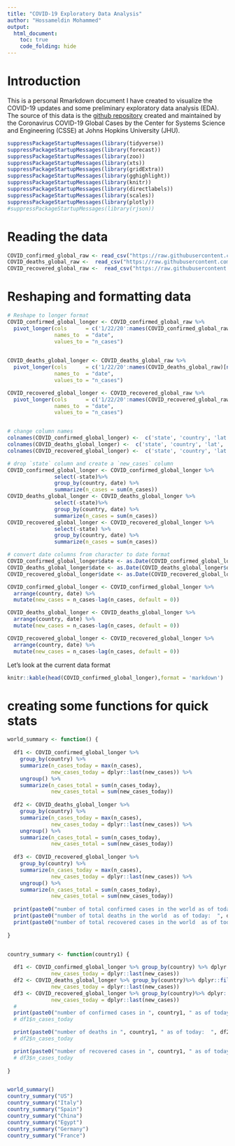 ```yaml
---
title: "COVID-19 Exploratory Data Analysis"
author: "Hossameldin Mohammed"
output: 
  html_document:
    toc: true
    code_folding: hide
---
```


<!-- ```{r setup, include=FALSE} -->
<!-- knitr::opts_chunk$set(collapse = TRUE) -->
<!-- ``` -->

# Introduction

This is a personal Rmarkdown document I have created to visualize the COVID-19 updates and some preliminary exploratory data analysis (EDA). The source of this data is the [github repository](https://github.com/CSSEGISandData/COVID-19) created and maintained by the Coronavirus COVID-19 Global Cases by the Center for Systems Science and Engineering (CSSE) at Johns Hopkins University (JHU).

```r
suppressPackageStartupMessages(library(tidyverse))
suppressPackageStartupMessages(library(forecast))
suppressPackageStartupMessages(library(zoo))
suppressPackageStartupMessages(library(xts))
suppressPackageStartupMessages(library(gridExtra))
suppressPackageStartupMessages(library(gghighlight))
suppressPackageStartupMessages(library(knitr))
suppressPackageStartupMessages(library(directlabels))
suppressPackageStartupMessages(library(scales))
suppressPackageStartupMessages(library(plotly))
#suppressPackageStartupMessages(library(rjson))


```

# Reading the data

```r

COVID_confirmed_global_raw <- read_csv("https://raw.githubusercontent.com/CSSEGISandData/COVID-19/master/csse_covid_19_data/csse_covid_19_time_series/time_series_covid19_confirmed_global.csv") 
COVID_deaths_global_raw <-  read_csv("https://raw.githubusercontent.com/CSSEGISandData/COVID-19/master/csse_covid_19_data/csse_covid_19_time_series/time_series_covid19_deaths_global.csv") 
COVID_recovered_global_raw <-  read_csv("https://raw.githubusercontent.com/CSSEGISandData/COVID-19/master/csse_covid_19_data/csse_covid_19_time_series/time_series_covid19_recovered_global.csv") 
```

# Reshaping and formatting data 

```r
# Reshape to longer format
COVID_confirmed_global_longer <- COVID_confirmed_global_raw %>% 
  pivot_longer(cols      = c('1/22/20':names(COVID_confirmed_global_raw)[ncol(COVID_confirmed_global_raw)]),
               names_to  = "date",
               values_to = "n_cases")
  

COVID_deaths_global_longer <- COVID_deaths_global_raw %>% 
  pivot_longer(cols      = c('1/22/20':names(COVID_deaths_global_raw)[ncol(COVID_deaths_global_raw)]),
               names_to  = "date",
               values_to = "n_cases")

COVID_recovered_global_longer <- COVID_recovered_global_raw %>% 
  pivot_longer(cols      = c('1/22/20':names(COVID_recovered_global_raw)[ncol(COVID_recovered_global_raw)]),
               names_to  = "date",
               values_to = "n_cases")


# change column names
colnames(COVID_confirmed_global_longer) <-  c('state', 'country', 'lat', 'long','date', 'n_cases')
colnames(COVID_deaths_global_longer) <-  c('state', 'country', 'lat', 'long','date', 'n_cases')
colnames(COVID_recovered_global_longer) <-  c('state', 'country', 'lat', 'long','date', 'n_cases')

# drop `state` column and create a `new_cases` column
COVID_confirmed_global_longer <- COVID_confirmed_global_longer %>% 
               select(-state)%>% 
               group_by(country, date) %>% 
               summarize(n_cases = sum(n_cases))  
COVID_deaths_global_longer <- COVID_deaths_global_longer %>% 
               select(-state)%>% 
               group_by(country, date) %>% 
               summarize(n_cases = sum(n_cases)) 
COVID_recovered_global_longer <- COVID_recovered_global_longer %>% 
               select(-state) %>% 
               group_by(country, date) %>% 
               summarize(n_cases = sum(n_cases)) 

# convert date columns from character to date format
COVID_confirmed_global_longer$date <- as.Date(COVID_confirmed_global_longer$date, format = '%m/%d/%Y')
COVID_deaths_global_longer$date <- as.Date(COVID_deaths_global_longer$date, format = '%m/%d/%Y')
COVID_recovered_global_longer$date <- as.Date(COVID_recovered_global_longer$date, format = '%m/%d/%Y')

COVID_confirmed_global_longer <- COVID_confirmed_global_longer %>% 
  arrange(country, date) %>% 
  mutate(new_cases = n_cases-lag(n_cases, default = 0))

COVID_deaths_global_longer <- COVID_deaths_global_longer %>% 
  arrange(country, date) %>% 
  mutate(new_cases = n_cases-lag(n_cases, default = 0))

COVID_recovered_global_longer <- COVID_recovered_global_longer %>% 
  arrange(country, date) %>% 
  mutate(new_cases = n_cases-lag(n_cases, default = 0))

```

Let's look at the current data format

```r
knitr::kable(head(COVID_confirmed_global_longer),format = 'markdown')
```

# creating some functions for quick stats

```r

world_summary <- function() {
   
  df1 <- COVID_confirmed_global_longer %>% 
    group_by(country) %>% 
    summarize(n_cases_today = max(n_cases),
              new_cases_today = dplyr::last(new_cases)) %>%
    ungroup() %>% 
    summarize(n_cases_total = sum(n_cases_today),
              new_cases_total = sum(new_cases_today))
  
  df2 <- COVID_deaths_global_longer %>% 
    group_by(country) %>% 
    summarize(n_cases_today = max(n_cases),
              new_cases_today = dplyr::last(new_cases)) %>% 
    ungroup() %>% 
    summarize(n_cases_total = sum(n_cases_today),
              new_cases_total = sum(new_cases_today))
  
  df3 <- COVID_recovered_global_longer %>%
    group_by(country) %>% 
    summarize(n_cases_today = max(n_cases),
              new_cases_today = dplyr::last(new_cases)) %>% 
    ungroup() %>% 
    summarize(n_cases_total = sum(n_cases_today),
              new_cases_total = sum(new_cases_today))
  
  print(paste0("number of total confirmed cases in the world as of today:  ", df1$n_cases_total, " with ", df1$new_cases_total, " new cases"))
  print(paste0("number of total deaths in the world  as of today:  ", df2$n_cases_total, " with ", df2$new_cases_total, " new deaths"))
  print(paste0("number of total recovered cases in the world  as of today:  ", df3$n_cases_total, " with ", df3$new_cases_total, " new cases"))
  
}


country_summary <- function(country1) {
  
  df1 <- COVID_confirmed_global_longer %>% group_by(country) %>% dplyr::filter(country==country1) %>%  summarize(n_cases_today = max(n_cases),
              new_cases_today = dplyr::last(new_cases))
  df2 <- COVID_deaths_global_longer %>% group_by(country)%>% dplyr::filter(country==country1) %>% summarize(n_cases_today = max(n_cases),
              new_cases_today = dplyr::last(new_cases))
  df3 <- COVID_recovered_global_longer %>% group_by(country)%>% dplyr::filter(country==country1) %>% summarize(n_cases_today = max(n_cases),
              new_cases_today = dplyr::last(new_cases))
  #                                                            
  print(paste0("number of confirmed cases in ", country1, " as of today:  ", df1$n_cases_today, " with ", df1$new_cases_today, " new cases"))
  # df1$n_cases_today

  print(paste0("number of deaths in ", country1, " as of today:  ", df2$n_cases_today, " with ", df2$new_cases_today, " new deaths"))
  # df2$n_cases_today

  print(paste0("number of recovered cases in ", country1, " as of today:  ", df3$n_cases_today, " with ", df3$new_cases_today, " new cases"))
  # df3$n_cases_today
  
}


world_summary()
country_summary("US")
country_summary("Italy")
country_summary("Spain")
country_summary("China")
country_summary("Egypt")
country_summary("Germany")
country_summary("France")



```

<!-- # Donut plot -->

<!-- ```{r warning=FALSE} -->


<!-- df <- COVID_confirmed_global_longer %>% mutate(country_sum = ifelse(n_cases > 5000, country,"other")) -->
<!-- df <- df %>% group_by(country_sum) -->
<!-- df <- df %>% summarize(count = max(n_cases)) -->
<!-- fig <- df %>% plot_ly(labels = ~country_sum, values = ~count, text = ~country_sum) -->
<!-- fig <- fig %>% add_pie(hole = 0.4) -->
<!-- fig <- fig %>% layout(title = "Confirmed cases worldwide",  showlegend = F, -->
<!--                       xaxis = list(showgrid = FALSE, zeroline = FALSE, showticklabels = FALSE), -->
<!--                       yaxis = list(showgrid = FALSE, zeroline = FALSE, showticklabels = FALSE)) -->

<!-- fig -->
<!-- ``` -->

<!-- # Multi-dimensional bar-chart -->

<!-- ```{r} -->

<!-- COVID_confirmed_global_longer %>% -->
<!--   group_by(country) %>% -->
<!--   plot_ly(x = ~date, y = ~n_cases, color = ~country) %>% -->
<!--   add_bars(text = ~country)%>% -->
<!--   layout(barmode = "stack", -->
<!--          showlegend = FALSE)  -->


<!-- ``` -->


<!-- # A function for plotting COVID-19 cases for different countries -->

<!-- ```{r warning=FALSE} -->
<!-- plot_countries <- function(df, curve_title, cumulative=TRUE, ...) { -->
<!--   df1 <- df %>%  -->
<!--     dplyr::filter(country %in% list(...)) -->

<!--   if (cumulative) { -->
<!--   p1 = ggplot(df1, aes(date, n_cases, group=country, color=country))+ -->
<!--     geom_line()+ -->
<!--     scale_x_date(date_breaks = "3 days")+ -->
<!--     scale_y_log10(labels = function(x) format(x, scientific = FALSE), -->
<!--                   name = "number of cases", -->
<!--                   breaks = scales::breaks_log(n = 10))+ -->
<!--     theme_bw()+ -->
<!--     theme(axis.text.x = element_text(angle = 90), legend.position = "none")+ -->
<!--     ggtitle(curve_title)+ -->
<!--       geom_dl(data = df1, aes(label = country), method = list(dl.combine("first.points", "last.points"), cex = 0.8)) -->
<!--   } else{ -->
<!--   p1 = ggplot(df1, aes(date, new_cases, group=country, color=country))+ -->
<!--     geom_line()+ -->
<!--     scale_x_date(date_breaks = "3 days")+ -->
<!--     scale_y_log10(labels = function(x) format(x, scientific = FALSE), -->
<!--                   name = "number of cases", -->
<!--                   breaks = scales::breaks_log(n = 10))+ -->
<!--     theme_bw()+ -->
<!--     theme(axis.text.x = element_text(angle = 90), legend.position = "none")+ -->
<!--     ggtitle(curve_title)+ -->
<!--       geom_dl(data = df1, aes(label = country), method = list(dl.combine("first.points", "last.points"), cex = 0.8)) -->
<!--   } -->



<!--   return(p1) -->
<!-- } -->

<!-- plot_countries(COVID_confirmed_global_longer, curve_title = "Confirmed cases (cumulative)", cumulative = TRUE, "US", "Italy", "Canada", "Egypt",  "china") -->
<!-- plot_countries(COVID_deaths_global_longer, curve_title = "Death cases (cumulative)", cumulative = TRUE,"US", "Italy", "Canada", "Egypt",  "china") -->
<!-- plot_countries(COVID_recovered_global_longer, curve_title = "Recovered cases (cumulative)",cumulative = TRUE, "china","US", "Italy", "Canada", "Egypt",  "china") -->

<!-- plot_countries(COVID_confirmed_global_longer, curve_title = "New confirmed cases", cumulative = FALSE,"US", "Italy", "Canada", "Egypt",  "china") -->
<!-- plot_countries(COVID_deaths_global_longer, curve_title = "New death cases", cumulative = FALSE,"US", "Italy", "Canada", "Egypt",  "china") -->
<!-- plot_countries(COVID_recovered_global_longer, curve_title = "New recovered cases", cumulative = FALSE,"US", "Italy", "Canada", "Egypt",  "china") -->


<!-- ``` -->

<!-- # Visualizing confirmed cases with new cases -->
<!-- Inspired by [this minuteearth video](https://www.youtube.com/watch?v=54XLXg4fYsc&feature=youtu.be&fbclid=IwAR2WColkqpGMjnFwuKsTc2oEaYg9yfc2hZomaW89Q5sv46l-cv9u5tmKhmw). The thing about this visualization is that it doesn't plot the Cumulative number of confirmed cases with time, instead with the number of new cases on a log-scale, which is more intuitive. Multiple comparisons between countries with very different number of cases could be very made very clear, and it is very easy to detect whether things are getting better. -->

<!-- ```{r warning=FALSE} -->
<!-- COVID_confirmed_smoothed <- COVID_confirmed_global_longer %>%  -->
<!--   tidyr::nest(-country) %>%  -->
<!--   dplyr::mutate(m = purrr::map(data, loess, -->
<!--                                                formula = new_cases ~ n_cases, span = 0.4), -->
<!--                 fitted = purrr::map(m, `[[`, "fitted")) -->

<!-- COVID_confirmed_smoothed <- COVID_confirmed_smoothed %>% -->
<!--   dplyr::select(-m) %>% -->
<!--   tidyr::unnest() -->

<!-- COVID_confirmed_smoothed2 <- COVID_confirmed_smoothed %>%  -->
<!--   dplyr::filter(country %in% c("US", "China", "Italy", "Korea, South", "Iran", "Egypt", "Spain", "Germany", "France", "United Kingdom", "Canada")) -->

<!-- ggplot(data = COVID_confirmed_smoothed2, aes(n_cases, fitted))+ -->
<!--   geom_path(data = COVID_confirmed_smoothed2,aes(n_cases,fitted,color = country, group = country))+ -->
<!--   theme_bw()+ -->
<!--   ylab("number of cases")+ -->
<!--   scale_y_log10(labels = function(x) format(x, scientific = FALSE))+ -->
<!--   scale_x_log10(labels = function(x) format(x, scientific = FALSE))+ -->
<!--   geom_dl(data = COVID_confirmed_smoothed2, aes(label = country), method = list(dl.combine("first.points", "last.points"), cex = 0.8))+ -->
<!--   xlab(label = "Total confirmed cases")+ -->
<!--   ylab(label = "number of new cases")+ -->
<!--   theme(legend.position="none") -->

<!-- ``` -->


